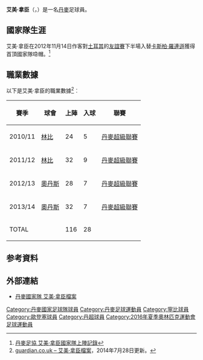 {{noteTA
|G1=uefa
|G2=Football
|T= zh-hk:艾美·拿臣;
|1=zh-hk:艾美·拿臣; 
|2=zh-hk:艾美; 
|3=zh-hk:拿臣; 
}}
{{Infobox football biography
| name        = 艾美·拿臣<br />''Emil Larsen''
| image               = 
| dateofbirth         = {{birth date and age|1991|6|22}}
| cityofbirth         = [[哥本哈根|哥本哈根]]
| countryofbirth      = {{DEN}}
| height              = {{height|m=1.81}}
| position            = [[中場|中場]]、[[前鋒|前鋒]]
| currentclub = [[林比足球俱乐部|林比]] (scout)
| clubnumber  =
| youthyears1 = 
| youthclubs1 = [[林比足球俱乐部|林比]]
| years1 = 2009–2012 | clubs1 = [[林比足球俱乐部|林比]] | caps1 = 83 | goals1 = 25
| years2 = 2012–2016 | clubs2= [[奧丹斯足球會|奧丹斯]] | caps2 = 108 | goals2 = 17
| years3 = 2016      | clubs3= [[哥倫布機員足球會|哥倫布機員]] | caps3 = 3 | goals3 = 0
| years4 = 2016–2017 | clubs4= [[林比足球俱乐部|林比]] | caps4 = 4 | goals4 = 0
| nationalyears1      = 2006–2007 |nationalteam1 = 丹麥U17                            | nationalcaps1 =  2  |nationalgoals1 = 0
| nationalyears2      = 2007       |nationalteam2 = 丹麥U18                            | nationalcaps2 = 16  |nationalgoals2 = 1
| nationalyears3      = 2008       |nationalteam3 = 丹麥U19                            | nationalcaps3 =  7  |nationalgoals3 = 0
| nationalyears4      = 2009       |nationalteam4 = 丹麥U20                            | nationalcaps4 = 13  |nationalgoals4 = 3
| nationalyears5 = 2011–2012 | nationalteam5 = [[丹麥21歲以下國家足球隊|丹麥U21]] | nationalcaps5 = 12 | nationalgoals5 = 4
| nationalyears6 = 2012–2014 | nationalteam6 = [[丹麥國家足球隊|丹麥]] |nationalcaps6 = 7 |nationalgoals6 = 0
| nationalyears7 = 2016 | nationalteam7 = [[丹麥21歲以下國家足球隊|丹麥國奧隊]] | nationalcaps7 = 3 | nationalgoals7 = 0
| manageryears1 = 2017–
| managerclubs1 = [[林比足球俱乐部|林比]] (scout)
| pcupdate            = 2014年7月28日
| ntupdate            = 2014年7月28日
}}
'''艾美·拿臣'''（{{lang-da|'''Emil Larsen'''}}，{{bd|1991年|6月22日|}}）是一名[[丹麥|丹麥]]足球員。

== 國家隊生涯 ==
艾美·拿臣在2012年11月14日作客對[[土耳其國家足球隊|土耳其]]的[[友誼賽|友誼賽]]下半場入替[[卡斯柏·羅連遜|卡斯柏·羅連遜]]獲得首頂國家隊喼帽。<ref>[http://www.dbu.dk/landshold/Landsholdsdatabasen/LBasePlayerInfo.aspx?playerid=5959&teamtypeid=330#match 丹麥足協 艾美·拿臣國家隊上陣記錄]{{da}}</ref>

== 職業數據 ==
以下是艾美·拿臣的職業數據<ref>[http://guardian.touch-line.com/?Lang=0&CTID=10&CPID=14&pStr=Player&PLID=221457&TEID=1528 guardian.co.uk – 艾美·拿臣檔案{{en}}]，2014年7月28日更新。</ref>︰
{| class="wikitable"
|-
! 賽季 !! 球會 !! 上陣 !! 入球 !! 聯賽  
|-  
| 2010/11 || {{flagicon|Denmark}} [[林比足球俱乐部|林比]] || {{0}}24 || {{0}}{{0}}5 || [[丹麥超級聯賽|丹麥超級聯賽]]
|-  
| 2011/12 || {{flagicon|Denmark}} [[林比足球俱乐部|林比]] || {{0}}32 || {{0}}{{0}}9 || [[丹麥超級聯賽|丹麥超級聯賽]]
|-  
| 2012/13 || {{flagicon|Denmark}} [[奧丹斯足球會|奧丹斯]] || {{0}}28 || {{0}}{{0}}7 || [[丹麥超級聯賽|丹麥超級聯賽]]
|-  
| 2013/14 || {{flagicon|Denmark}} [[奧丹斯足球會|奧丹斯]] || {{0}}32 || {{0}}{{0}}7 || [[丹麥超級聯賽|丹麥超級聯賽]]
|-  
! colspan=2 |TOTAL  
! 116  
! 28  
!  
|}

== 参考資料 ==
{{reflist}}

== 外部連結 ==
* [http://www.dbu.dk/landshold/landsholdsdatabasen/LBasePlayerInfo.aspx?playerid=5959 丹麥國家隊 艾美·拿臣檔案]

{{2016年奧運會男子足球丹麥參賽名單}}
{{DEFAULTSORT:Larsen, Emil}}
[[Category:丹麥國家足球隊球員|Category:丹麥國家足球隊球員]]
[[Category:丹麥足球運動員|Category:丹麥足球運動員]]
[[Category:寧比球員|Category:寧比球員]]
[[Category:歐登塞球員|Category:歐登塞球員]]
[[Category:丹超球員|Category:丹超球員]]
[[Category:2016年夏季奧林匹克運動會足球運動員|Category:2016年夏季奧林匹克運動會足球運動員]]